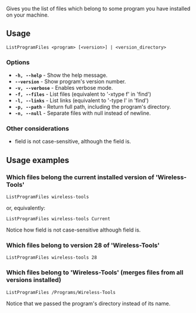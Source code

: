 Gives you the list of files which belong to some program you have installed on your machine.

==Usage==
<pre>ListProgramFiles <program> [<version>] | <version_directory></pre>

===Options===
* <tt>'''-h, --help'''</tt> - Show the help message.
* <tt>'''--version'''</tt> - Show program's version number.
* <tt>'''-v, --verbose'''</tt> - Enables verbose mode.
* <tt>'''-f, --files'''</tt> - List files (equivalent to '-xtype f' in 'find')
* <tt>'''-l, --links'''</tt> - List links (equivalent to '-type l' in 'find') 
* <tt>'''-p, --path'''</tt> - Return full path, including the program's directory.
* <tt>'''-n, --null'''</tt> - Separate files with null instead of newline.

===Other considerations===
* '''<program>''' field is not case-sensitive, although the '''<version>''' field is.

==Usage examples==
===Which files belong the current installed version of 'Wireless-Tools'===
<pre>ListProgramFiles wireless-tools</pre>
or, equivalently:
<pre>ListProgramFiles wireless-tools Current</pre>
Notice how '''<program>''' field is not case-sensitive although '''<version>''' field is.

===Which files belong to version 28 of 'Wireless-Tools'===
<pre>ListProgramFiles wireless-tools 28</pre>

===Which files belong to 'Wireless-Tools' (merges files from all versions installed)===
<pre>ListProgramFiles /Programs/Wireless-Tools</pre>
Notice that we passed the program's directory instead of its name.

{{Scripts}}